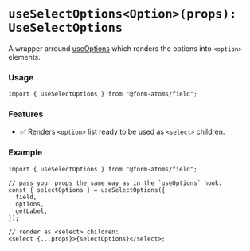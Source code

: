 
<Meta title="hooks/useSelectOptions" />

# `useSelectOptions<Option>(props): UseSelectOptions`

A wrapper arround [useOptions](?path=/docs/hooks-useoptions--docs) which renders the options into `<option>` elements.

### Usage

```tsx
import { useSelectOptions } from "@form-atoms/field";
```

### Features

- ✅ Renders `<option>` list ready to be used as `<select>` children.

### Example

```tsx
import { useSelectOptions } from "@form-atoms/field";

// pass your props the same way as in the `useOptions` hook:
const { selectOptions } = useSelectOptions({
  field,
  options,
  getLabel,
});

// render as <select> children:
<select {...props}>{selectOptions}</select>;
```
